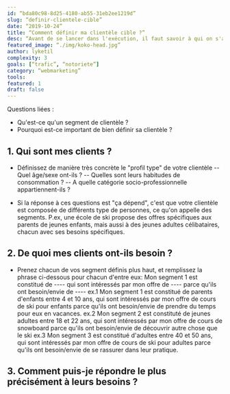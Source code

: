 ```yaml
---
id: “bda80c98-8d25-4180-ab55-31eb2ee1219d”
slug: “definir-clientele-cible”
date: “2019-10-24”
title: “Comment définir ma clientèle cible ?”
desc: “Avant de se lancer dans l'exécution, il faut savoir à qui on s'adresse”
featured_image: “./img/koko-head.jpg”
author: lyketil
complexity: 3
goals: [“trafic”, “notoriete”]
category: “webmarketing”
tools: 
featured: 1
draft: false
---
```


Questions liées : 
- Qu'est-ce qu'un segment de clientèle ? 
- Pourquoi est-ce important de bien définir sa clientèle ?

## 1. Qui sont mes clients ? 
- Définissez de manière très concrète le "profil type" de votre clientèle
-- Quel âge/sexe ont-ils ? 
-- Quelles sont leurs habitudes de consommation ? 
-- A quelle catégorie socio-professionnelle appartiennent-ils ?

- Si la réponse à ces questions est "ça dépend", c'est que votre clientèle est composée de différents type de personnes, ce qu'on appelle des segments. P.ex, une école de ski propose des offres spécifiques aux parents de jeunes enfants, mais aussi à des jeunes adultes célibataires, chacun avec ses besoins spécifiques.



## 2. De quoi mes clients ont-ils besoin ?
- Prenez chacun de vos segment définis plus haut, et remplissez la phrase ci-dessous pour chacun d'entre eux: 
Mon segment 1 est constitué de ---- qui sont intéressés par mon offre de ---- parce qu'ils ont besoin/envie de ----
ex.1 Mon segment 1 est constitué de parents d'enfants entre 4 et 10 ans, qui sont intéressés par mon offre de cours de ski pour enfants parce qu'ils ont besoin/envie de prendre du temps pour eux en vacances.
ex.2 Mon segment 2 est constituté de jeunes adultes entre 18 et 22 ans, qui sont intéressés par mon offre de cours de snowboard parce qu'ils ont besoin/envie de découvrir autre chose que le ski
ex.3 Mon segment 3 est constitué d'adultes entre 40 et 50 ans, qui sont intéressés par mon offre de cours de ski pour adultes parce qu'ils ont besoin/envie de se rassurer dans leur pratique.


## 3. Comment puis-je répondre le plus précisément à leurs besoins ?



